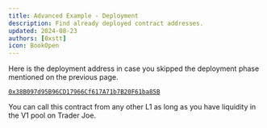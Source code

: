 ```yaml
---
title: Advanced Example - Deployment
description: Find already deployed contract addresses.
updated: 2024-08-23
authors: [0xstt]
icon: BookOpen
---
```


Here is the deployment address in case you skipped the deployment phase mentioned on the previous page.

[`0x38B097d95B96CD17966Cf617A71b7B20F61ba85B`](https://testnet.snowtrace.io/address/0x38B097d95B96CD17966Cf617A71b7B20F61ba85B)

You can call this contract from any other L1 as long as you have liquidity in the V1 pool on Trader Joe.